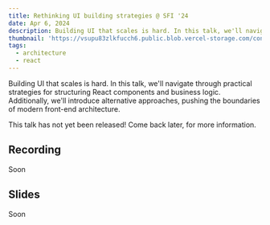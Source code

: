 ```yaml
---
title: Rethinking UI building strategies @ SFI '24
date: Apr 6, 2024
description: Building UI that scales is hard. In this talk, we'll navigate through practical strategies for structuring React components and business logic. Additionally, we'll introduce alternative approaches, pushing the boundaries of modern front-end architecture.
thumbnail: 'https://vsupu83zlkfucch6.public.blob.vercel-storage.com/content/talks/placeholder.webp'
tags:
  - architecture
  - react
---
```


Building UI that scales is hard. In this talk, we'll navigate through practical strategies for structuring React components and business logic. Additionally, we'll introduce alternative approaches, pushing the boundaries of modern front-end architecture.

<MdxAside type='idea'>
  This talk has not yet been released! Come back later, for more information.
</MdxAside>

## Recording

Soon

## Slides

Soon
